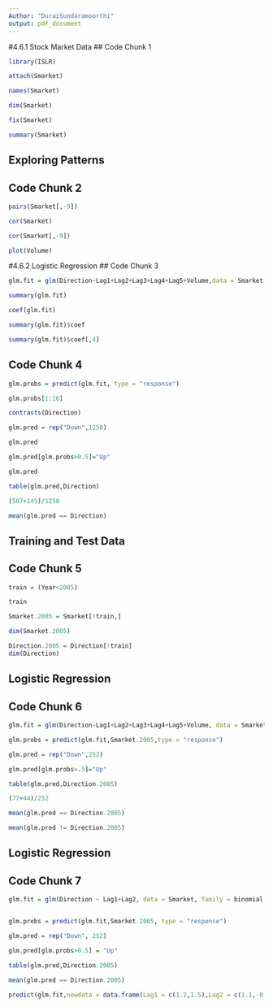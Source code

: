 ```yaml
---
Author: "DuraiSundaramoorthi"
output: pdf_document
---
```


#4.6.1 Stock Market Data
## Code Chunk 1

```r
library(ISLR)

attach(Smarket)

names(Smarket)

dim(Smarket)

fix(Smarket)

summary(Smarket)
```

## Exploring Patterns
## Code Chunk 2
```r
pairs(Smarket[,-9])

cor(Smarket)

cor(Smarket[,-9])

plot(Volume)
```


#4.6.2 Logistic Regression
## Code Chunk 3
```r

glm.fit = glm(Direction~Lag1+Lag2+Lag3+Lag4+Lag5+Volume,data = Smarket, family = binomial)

summary(glm.fit)

coef(glm.fit)

summary(glm.fit)$coef

summary(glm.fit)$coef[,4]

```

## Code Chunk 4
```r

glm.probs = predict(glm.fit, type = "response")

glm.probs[1:10]

contrasts(Direction)

glm.pred = rep("Down",1250)

glm.pred

glm.pred[glm.probs>0.5]="Up"

glm.pred

table(glm.pred,Direction)

(507+145)/1250

mean(glm.pred == Direction)

```

## Training and Test Data
## Code Chunk 5
```r

train = (Year<2005)

train

Smarket.2005 = Smarket[!train,]

dim(Smarket.2005)

Direction.2005 = Direction[!train]
dim(Direction)
```

## Logistic Regression
## Code Chunk 6
```r
glm.fit = glm(Direction~Lag1+Lag2+Lag3+Lag4+Lag5+Volume, data = Smarket, family = binomial, subset = train)

glm.probs = predict(glm.fit,Smarket.2005,type = "response")

glm.pred = rep("Down",252)

glm.pred[glm.probs>.5]="Up"

table(glm.pred,Direction.2005)

(77+44)/252

mean(glm.pred == Direction.2005)

mean(glm.pred != Direction.2005)
```


## Logistic Regression
## Code Chunk 7
```r
glm.fit = glm(Direction ~ Lag1+Lag2, data = Smarket, family = binomial, subset = train)


glm.probs = predict(glm.fit,Smarket.2005, type = "response")

glm.pred = rep("Down", 252)

glm.pred[glm.probs>0.5] = "Up"

table(glm.pred,Direction.2005)

mean(glm.pred == Direction.2005)

predict(glm.fit,newdata = data.frame(Lag1 = c(1.2,1.5),Lag2 = c(1.1,-0.8)),type="response")
```